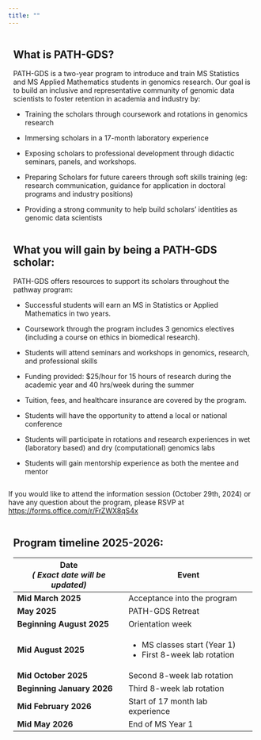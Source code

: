 ```yaml
---
title: ""
---
```


::: whitebox
::: {style="padding-left: 10px; padding-right: 10px; display: inline-block;"}
::: {style="text-align: left;"}
# What is PATH-GDS?

PATH-GDS is a two-year program to introduce and train MS Statistics and MS Applied Mathematics students in genomics research. Our goal is to build an inclusive and representative community of genomic data scientists to foster retention in academia and industry by:

-   Training the scholars through coursework and rotations in genomics research

-   Immersing scholars in a 17-month laboratory experience

-   Exposing scholars to professional development through didactic seminars, panels, and workshops.

-   Preparing Scholars for future careers through soft skills training (eg: research communication, guidance for application in doctoral programs and industry positions)

-   Providing a strong community to help build scholars' identities as genomic data scientists
:::
:::
:::

::: whitebox
::: {style="padding-left: 10px; padding-right: 10px; display: inline-block;"}
::: {style="text-align: left;"}
# What you will gain by being a PATH-GDS scholar:

PATH-GDS offers resources to support its scholars throughout the pathway program:

-   Successful students will earn an MS in Statistics or Applied Mathematics in two years.

-   Coursework through the program includes 3 genomics electives (including a course on ethics in biomedical research).

-   Students will attend seminars and workshops in genomics, research, and professional skills

-   Funding provided: \$25/hour for 15 hours of research during the academic year and 40 hrs/week during the summer

-   Tuition, fees, and healthcare insurance are covered by the program.

-   Students will have the opportunity to attend a local or national conference

-   Students will participate in rotations and research experiences in wet (laboratory based) and dry (computational) genomics labs

-   Students will gain mentorship experience as both the mentee and mentor
:::
:::
:::

If you would like to attend the information session (October 29th, 2024) or have any question about the program, please RSVP at [https://forms.office.com/r/FrZWX8qS4x](https://forms.office.com/r/FrZWX8qS4x)

::: whitebox
::: {style="padding-left: 10px; padding-right: 10px; display: inline-block;"}
::: {style="text-align: left;"}

# Program timeline 2025-2026:

+---------------------------------+--------------------------------------+
| Date\                           | Event                                |
| *( Exact date will be updated)* |                                      |
+=================================+======================================+
| **Mid March 2025**              | Acceptance into the program          |
+---------------------------------+--------------------------------------+
| **May 2025**                    | PATH-GDS Retreat                     |
+---------------------------------+--------------------------------------+
| **Beginning August 2025**       | Orientation week                     |
+---------------------------------+--------------------------------------+
| **Mid August 2025**             | -   MS classes start (Year 1)        |
|                                 | -   First 8-week lab rotation        |
+---------------------------------+--------------------------------------+
| **Mid October 2025**            | Second 8-week lab rotation           |
+---------------------------------+--------------------------------------+
| **Beginning January 2026**      | Third 8-week lab rotation            |
+---------------------------------+--------------------------------------+
| **Mid February 2026**           | Start of 17 month lab experience     |
+---------------------------------+--------------------------------------+
| **Mid May 2026**                | End of MS Year 1                     |
+---------------------------------+--------------------------------------+
:::
:::
:::
